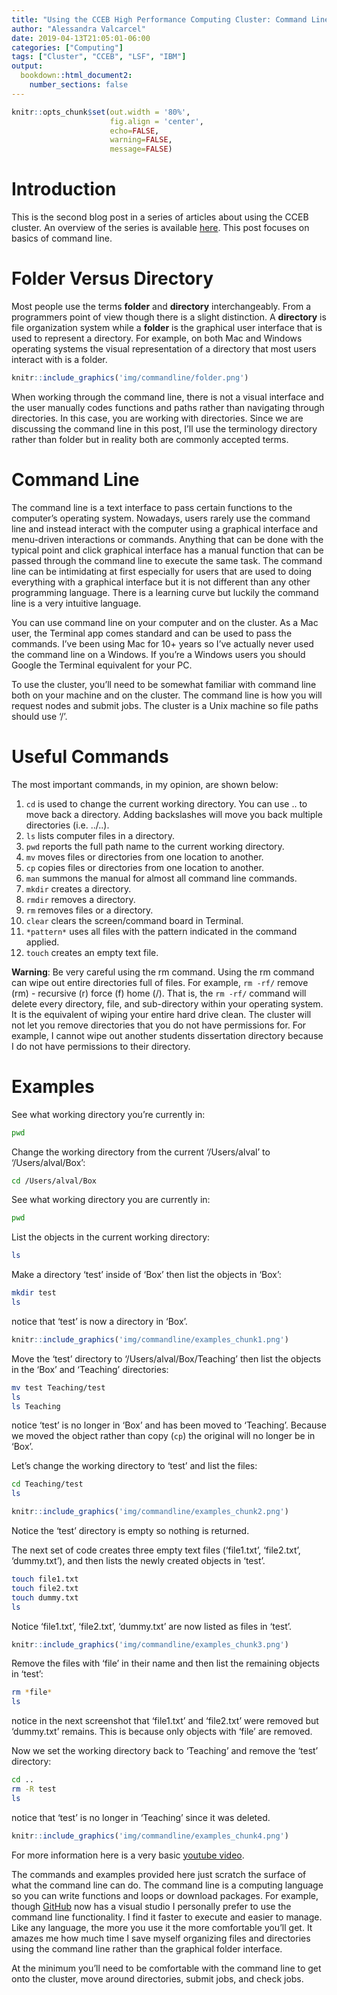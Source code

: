 ```yaml
---
title: "Using the CCEB High Performance Computing Cluster: Command Line"
author: "Alessandra Valcarcel"
date: 2019-04-13T21:05:01-06:00
categories: ["Computing"]
tags: ["Cluster", "CCEB", "LSF", "IBM"]
output: 
  bookdown::html_document2:
    number_sections: false
---
```


```r
knitr::opts_chunk$set(out.width = '80%',
                      fig.align = 'center', 
                      echo=FALSE, 
                      warning=FALSE, 
                      message=FALSE)
```

# Introduction

This is the second blog post in a series of articles about using the CCEB cluster. An overview of the series is available [here](www.alessandravalcarcel.com/blog/2019-04-13-clusterintro/). This post focuses on basics of command line.

# Folder Versus Directory

Most people use the terms __folder__ and __directory__ interchangeably. From a programmers point of view though there is a slight distinction. A __directory__ is file organization system while a __folder__ is the graphical user interface that is used to represent a directory. For example, on both Mac and Windows operating systems the visual representation of a directory that most users interact with is a folder.

```r
knitr::include_graphics('img/commandline/folder.png')
```

When working through the command line, there is not a visual interface and the user manually codes functions and paths rather than navigating through directories. In this case, you are working with directories. Since we are discussing the command line in this post, I'll use the terminology directory rather than folder but in reality both are commonly accepted terms.

# Command Line

The command line is a text interface to pass certain functions to the computer's operating system. Nowadays, users rarely use the command line and instead interact with the computer using a graphical interface and menu-driven interactions or commands. Anything that can be done with the typical point and click graphical interface has a manual function that can be passed through the command line to execute the same task. The command line can be intimidating at first especially for users that are used to doing everything with a graphical interface but it is not different than any other programming language. There is a learning curve but luckily the command line is a very intuitive language. 

You can use command line on your computer and on the cluster. As a Mac user, the Terminal app comes standard and can be used to pass the commands. I've been using Mac for 10+ years so I've actually never used the command line on a Windows. If you're a Windows users you should Google the Terminal equivalent for your PC. 

To use the cluster, you'll need to be somewhat familiar with command line both on your machine and on the cluster. The command line is how you will request nodes and submit jobs. The cluster is a Unix machine so file paths should use '/'.

# Useful Commands

The most important commands, in my opinion, are shown below:

1. `cd` is used to change the current working directory. You can use .. to move back a directory. Adding backslashes will move you back multiple directories (i.e. ../..).
2. `ls` lists computer files in a directory.
3. `pwd` reports the full path name to the current working directory.
4. `mv` moves files or directories from one location to another.
5. `cp` copies files or directories from one location to another.
6. `man` summons the manual for almost all command line commands.
7. `mkdir` creates a directory.
8. `rmdir` removes a directory.
9. `rm` removes files or a directory.
10. `clear` clears the screen/command board in Terminal.
11. `*pattern*` uses all files with the pattern indicated in the command applied.
12. `touch` creates an empty text file.

__Warning__: Be very careful using the rm command. Using the rm command can wipe out entire directories full of files. For example, `rm -rf/` remove (rm) - recursive (r) force (f) home (/). That is, the `rm -rf/` command will delete every directory, file, and sub-directory within your operating system. It is the equivalent of wiping your entire hard drive clean. The cluster will not let you remove directories that you do not have permissions for. For example, I cannot wipe out another students dissertation directory because I do not have permissions to their directory.

# Examples

See what working directory you're currently in:

```bash
pwd
```

Change the working directory from the current '/Users/alval' to '/Users/alval/Box':

```bash
cd /Users/alval/Box
```

See what working directory you are currently in:

```bash
pwd
```

List the objects in the current working directory:

```bash
ls
```

Make a directory 'test' inside of 'Box' then list the objects in 'Box':

```bash
mkdir test
ls
```

notice that 'test' is now a directory in 'Box'.

```r
knitr::include_graphics('img/commandline/examples_chunk1.png')
```

Move the 'test' directory to '/Users/alval/Box/Teaching' then list the objects in the 'Box' and 'Teaching' directories:

```bash
mv test Teaching/test
ls
ls Teaching
```

notice 'test' is no longer in 'Box' and has been moved to 'Teaching'. Because we moved the object rather than copy (`cp`) the original will no longer be in 'Box'. 

Let's change the working directory to 'test' and list the files:

```bash
cd Teaching/test
ls
```

```r
knitr::include_graphics('img/commandline/examples_chunk2.png')
```

Notice the 'test' directory is empty so nothing is returned.

The next set of code creates three empty text files ('file1.txt', 'file2.txt', 'dummy.txt'), and then lists the newly created objects in 'test'.

```bash
touch file1.txt
touch file2.txt
touch dummy.txt
ls
```

Notice 'file1.txt', 'file2.txt', 'dummy.txt' are now listed as files in 'test'.

```r
knitr::include_graphics('img/commandline/examples_chunk3.png')
```

Remove the files with 'file' in their name and then list the remaining objects in 'test':

```bash
rm *file*
ls
```

notice in the next screenshot that 'file1.txt' and 'file2.txt' were removed but 'dummy.txt' remains. This is because only objects with 'file' are removed.

Now we set the working directory back to 'Teaching' and remove the 'test' directory:

```bash
cd ..
rm -R test
ls
```

notice that 'test' is no longer in 'Teaching' since it was deleted.

```r
knitr::include_graphics('img/commandline/examples_chunk4.png')
```

For more information here is a very basic [youtube video](https://www.youtube.com/watch?v=5XgBd6rjuDQ).

The commands and examples provided here just scratch the surface of what the command line can do. The command line is a computing language so you can write functions and loops or download packages. For example, though [GitHub](www.github.com) now has a visual studio I personally prefer to use the command line functionality. I find it faster to execute and easier to manage. Like any language, the more you use it the more comfortable you'll get. It amazes me how much time I save myself organizing files and directories using the command line rather than the graphical folder interface.

At the minimum you'll need to be comfortable with the command line to get onto the cluster, move around directories, submit jobs, and check jobs.


